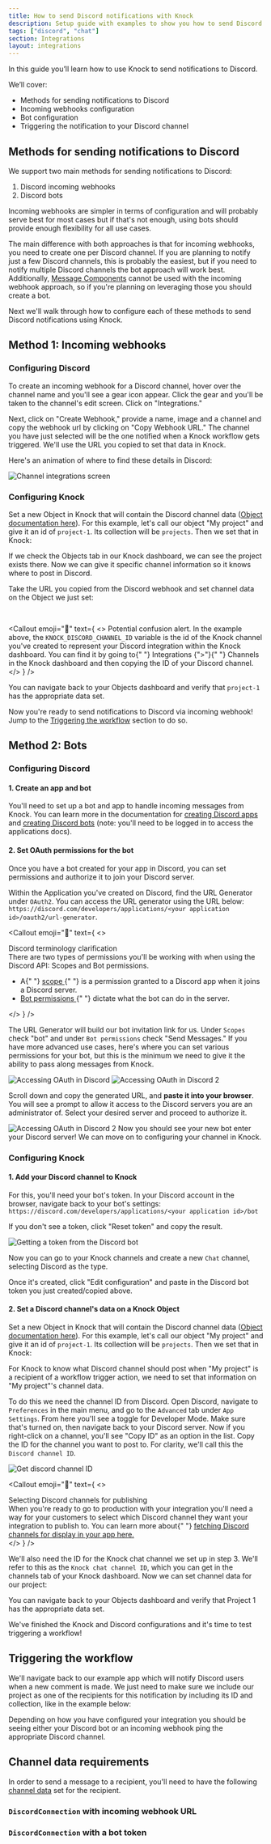 ```yaml
---
title: How to send Discord notifications with Knock
description: Setup guide with examples to show you how to send Discord notifications with Knock.
tags: ["discord", "chat"]
section: Integrations
layout: integrations
---
```


In this guide you’ll learn how to use Knock to send notifications to Discord.

We’ll cover:

- Methods for sending notifications to Discord
- Incoming webhooks configuration
- Bot configuration
- Triggering the notification to your Discord channel

## Methods for sending notifications to Discord

We support two main methods for sending notifications to Discord:

1. Discord incoming webhooks
2. Discord bots

Incoming webhooks are simpler in terms of configuration and will probably serve best for most cases but
if that's not enough, using bots should provide enough flexibility for all use cases.

The main difference with both approaches is that for incoming webhooks, you need to create one per Discord channel. If you are planning to notify just a few Discord channels, this is probably the easiest, but if you need to notify multiple Discord channels the bot approach will work best. Additionally, [Message Components](https://discord.com/developers/docs/interactions/message-components) cannot be used with the incoming webhook approach, so if you're planning on leveraging those you should create a bot.

Next we'll walk through how to configure each of these methods to send Discord notifications using Knock.

## Method 1: Incoming webhooks

### Configuring Discord

To create an incoming webhook for a Discord channel, hover over the channel name and you'll see a gear icon appear. Click the gear and you'll be taken to the channel's edit screen. Click on "Integrations."

Next, click on "Create Webhook," provide a name, image and a channel and copy the webhook url by clicking on "Copy Webhook URL." The channel you have just selected will be the one notified when a Knock workflow gets triggered. We'll use the URL you copied to set that data in Knock.

Here's an animation of where to find these details in Discord:

![Channel integrations screen](/images/discord_walkthrough/create-discord-webhook.gif)

### Configuring Knock

Set a new Object in Knock that will contain the Discord channel data ([Object documentation here](/reference#set-object)). For this example, let's call our object "My project" and give it an id of `project-1`. Its collection will be `projects`. Then we set that in Knock:

<MultiLangCodeBlock snippet="objects.set" title="Set project object in Knock" />

If we check the Objects tab in our Knock dashboard, we can see the project exists there. Now we can give it specific channel information so it knows where to post in Discord.

Take the URL you copied from the Discord webhook and set channel data on the Object we just set:

<MultiLangCodeBlock
  snippet="objects.setChannelData.discord.webhook"
  title="Store Discord connection on object"
/>

<br />

<Callout
  emoji="🚨"
  text={
    <>
      <span className="font-bold">Potential confusion alert.</span> In the
      example above, the <code>KNOCK_DISCORD_CHANNEL_ID</code> variable is the
      id of the Knock channel you've created to represent your Discord
      integration within the Knock dashboard. You can find it by going to{" "}
      <span className="font-bold">Integrations</span> {">"}{" "}
      <span className="font-bold">Channels</span> in the Knock dashboard and
      then copying the ID of your Discord channel.
    </>
  }
/>

You can navigate back to your Objects dashboard and verify that `project-1` has the appropriate data set.

Now you're ready to send notifications to Discord via incoming webhook! Jump to the [Triggering the workflow](/integrations/chat/discord#triggering-the-workflow) section to do so.

## Method 2: Bots

### Configuring Discord

#### 1. Create an app and bot

You'll need to set up a bot and app to handle incoming messages from Knock. You can learn more in the documentation for [creating Discord apps](https://discord.com/developers/applications) and [creating Discord bots](https://discord.com/developers/docs/topics/oauth2#bots) (note: you'll need to be logged in to access the applications docs).

#### 2. Set OAuth permissions for the bot

Once you have a bot created for your app in Discord, you can set permissions and authorize it to join your Discord server.

Within the Application you've created on Discord, find the URL Generator under `OAuth2`. You can access the URL generator using the URL below:
`https://discord.com/developers/applications/<your application id>/oauth2/url-generator`.

<Callout
  emoji="🌠"
  text={
    <>
      <div className="font-bold"> Discord terminology clarification</div>
      <div>
        There are two types of permissions you'll be working with when using the
        Discord API: Scopes and Bot permissions.
      </div>
      <ul>
        <li>
          A{" "}
          <a href="https://discord.com/developers/docs/game-sdk/applications#data-models">
            scope
          </a>{" "}
          is a permission granted to a Discord app when it joins a Discord
          server.
        </li>
        <li>
          <a href="https://discord.com/developers/docs/topics/oauth2#bot-authorization-flow">
            Bot permissions
          </a>{" "}
          dictate what the bot can do in the server.
        </li>
      </ul>
    </>
  }
/>

The URL Generator will build our bot invitation link for us. Under `Scopes` check "bot" and under `Bot permissions` check "Send Messages." If you have more advanced use cases, here's where you can set various permissions for your bot, but this is the minimum we need to give it the ability to pass along messages from Knock.

![Accessing OAuth in Discord](/images/discord_walkthrough/discord-oauth1.png)
![Accessing OAuth in Discord 2](/images/discord_walkthrough/discord-oauth2.png)

Scroll down and copy the generated URL, and **paste it into your browser**. You will see a prompt to allow it access to the Discord servers you are an administrator of. Select your desired server and proceed to authorize it.

![Accessing OAuth in Discord 2](/images/discord_walkthrough/copy-url.png)
Now you should see your new bot enter your Discord server! We can move on to configuring your channel in Knock.

### Configuring Knock

#### 1. Add your Discord channel to Knock

For this, you'll need your bot's token. In your Discord account in the browser, navigate back to your bot's settings: `https://discord.com/developers/applications/<your application id>/bot`

If you don't see a token, click "Reset token" and copy the result.

![Getting a token from the Discord bot](/images/discord_walkthrough/reset-token.png)

Now you can go to your Knock channels and create a new `Chat` channel, selecting Discord as the type.

Once it's created, click "Edit configuration" and paste in the Discord bot token you just created/copied above.

#### 2. Set a Discord channel's data on a Knock Object

Set a new Object in Knock that will contain the Discord channel data ([Object documentation here](/reference#objects)). For this example, let's call our object "My project" and give it an id of `project-1`. Its collection will be `projects`. Then we set that in Knock:

<MultiLangCodeBlock snippet="objects.set" title="Set project object in Knock" />

For Knock to know what Discord channel should post when "My project" is a recipient of a workflow trigger action, we need to set that information on "My project"'s channel data.

To do this we need the channel ID from Discord. Open Discord, navigate to `Preferences` in the main menu, and go to the `Advanced` tab under `App Settings`. From here you'll see a toggle for Developer Mode. Make sure that's turned on, then navigate back to your Discord server. Now if you right-click on a channel, you'll see "Copy ID" as an option in the list. Copy the ID for the channel you want to post to. For clarity, we'll call this the `Discord channel ID`.

![Get discord channel ID](/images/discord_walkthrough/discord-channel-id.gif)

<Callout
  emoji="🌠"
  text={
    <>
      <div className="font-bold">Selecting Discord channels for publishing</div>
      <div>
        When you're ready to go to production with your integration you'll need
        a way for your customers to select which Discord channel they want your
        integration to publish to. You can learn more about{" "}
        <a
          href="https://discord.com/developers/docs/resources/guild#get-guild-channels"
          target="_blank"
        >
          fetching Discord channels for display in your app here.
        </a>
      </div>
    </>
  }
/>

We'll also need the ID for the Knock chat channel we set up in step 3. We'll refer to this as the `Knock chat channel ID`, which you can get in the channels tab of your Knock dashboard. Now we can set channel data for our project:

<MultiLangCodeBlock
  snippet="objects.setChannelData.discord.bot"
  title="Set channel data"
/>

You can navigate back to your Objects dashboard and verify that Project 1 has the appropriate data set.

We've finished the Knock and Discord configurations and it's time to test triggering a workflow!

## Triggering the workflow

We'll navigate back to our example app which will notify Discord users when a new comment is made.
We just need to make sure we include our project as one of the recipients for this notification by including its ID and collection, like in the example below:

<MultiLangCodeBlock
  snippet="workflows.trigger-with-object-as-recipient"
  title="Trigger your workflow"
/>

Depending on how you have configured your integration you should be seeing either your Discord bot or an incoming webhook ping the appropriate Discord channel.

## Channel data requirements

In order to send a message to a recipient, you'll need to have the following [channel data](/send-notifications/setting-channel-data) set for the recipient.

<Attributes>
  <Attribute
    name="connections"
    type="DiscordConnection[]*"
    description="One or more connections to Discord"
  />
</Attributes>

### `DiscordConnection` with incoming webhook URL

<Attributes>
  <Attribute
    name="incoming_webhook.url"
    type="string*"
    description="The incoming webhook URL"
  />
</Attributes>

### `DiscordConnection` with a bot token

<Attributes>
  <Attribute
    name="channel_id"
    type="string*"
    description="A Discord channel ID"
  />
</Attributes>
